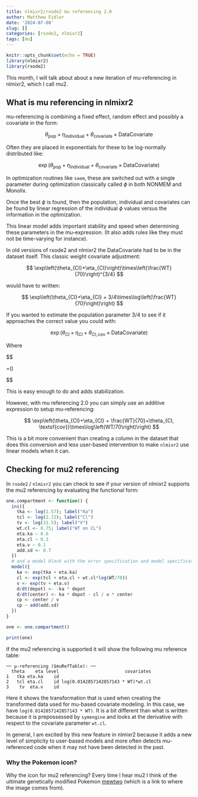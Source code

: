 ```yaml
---
title: nlmixr2/rxode2 mu referencing 2.0
author: Matthew Fidler
date: '2024-07-08'
slug: []
categories: [rxode2, nlmixr2]
tags: [mu]
---
```


```r
knitr::opts_chunk$set(echo = TRUE)
library(nlmixr2)
library(rxode2)
```

This month, I will talk about about a new iteration of mu-referencing in nlmixr2, which I call mu2.

## What is mu referencing in nlmixr2

mu-referencing is combining a fixed effect, random effect and possibly a covariate in the form:

$$
\theta_\mathsf{pop}+\eta_\mathsf{individual}+\theta_\mathsf{covariate}\times \mathsf{DataCovariate}
$$

Often they are placed in exponentials for these to be log-normally distributed like:

$$
\exp\left(\theta_\mathsf{pop}+\eta_\mathsf{individual}+\theta_\mathsf{covariate}\times \mathsf{DataCovariate}\right)
$$

In optimization routines like `saem`, these are switched out with a single parameter during optimization classically called $\phi$ in both NONMEM and Monolix.

Once the best $\phi$ is found, then the population, individual and covariates can be found by linear regression of the individual $\phi$ values versus the information in the optimization.

This linear model adds important stability and speed when determining these parameters in the mu-expression. (It also adds rules like they must not be time-varying for instance).

In old versions of rxode2 and nlmixr2 the $\mathsf{DataCovariate}$ had to be in the dataset itself. This classic weight covariate adjustment:

$$
\exp\left(\theta_{Cl}+\eta_{Cl}\right)\times\left(\frac{WT}{70}\right)^{3/4}
$$

would have to written:

$$
\exp\left(\theta_{Cl}+\eta_{Cl} + 3/4\times\log\left(\frac{WT}{70}\right)\right)
$$

If you wanted to estimate the population parameter $3/4$ to see if it approaches the correct value you could with:

$$
\exp\left(\theta_{Cl}+\eta_{Cl} + \theta_{Cl, \textsf{cov}}\times\mathsf{DataCovariate}\right)
$$

Where

$$

\mathsf{DataCovariate} =\log\left(\frac{WT}{70}\right)

$$

This is easy enough to do and adds stabilization.

However, with mu referencing 2.0 you can simply use an additive expression to setup mu-referencing:

$$
\exp\left(\theta_{Cl}+\eta_{Cl} + \frac{WT}{70}+\theta_{Cl, \textsf{cov}}\times\log\left(WT/70\right)\right)
$$

This is a bit more convenient than creating a column in the dataset that does this conversion and less user-based intervention to make `nlmixr2` use linear models when it can.

## Checking for mu2 referencing

In `rxode2` / `nlmixr2` you can check to see if your version of nlmixr2 supports the mu2 referencing by evaluating the functional form:

```r
one.compartment <- function() {
  ini({
    tka <- log(1.57); label("Ka")
    tcl <- log(2.72); label("Cl")
    tv <- log(31.5); label("V")
    wt.cl <- 0.75; label("WT on CL")
    eta.ka ~ 0.6
    eta.cl ~ 0.3
    eta.v ~ 0.1
    add.sd <- 0.7
  })
  # and a model block with the error specification and model specification
  model({
    ka <- exp(tka + eta.ka)
    cl <- exp(tcl + eta.cl + wt.cl*log(WT/70))
    v <- exp(tv + eta.v)
    d/dt(depot) <- -ka * depot
    d/dt(center) <- ka * depot - cl / v * center
    cp <- center / v
    cp ~ add(add.sd)
  })
}

one <- one.compartment()

print(one)
```

If the mu2 referencing is supported it will show the following mu reference table:

```         
── μ-referencing ($muRefTable): ──
  theta    eta level                         covariates
1   tka eta.ka    id
2   tcl eta.cl    id log(0.0142857142857143 * WT)*wt.cl
3    tv  eta.v    id
```

Here it shows the transformation that is used when creating the transformed data used for mu-based covariate modeling. In this case, we have `log(0.0142857142857143 * WT)`. It is a bit different than what is written because it is prepossessed by `symengine` and looks at the derivative with respect to the covariate parameter `wt.cl`.

In general, I am excited by this new feature in nlmixr2 because it adds a new level of simplicity to user-based models and more often detects mu-referenced code when it may not have been detected in the past.

### Why the Pokemon icon?

Why the icon for mu2 referencing? Every time I hear mu2 I think of the ultimate genetically modified Pokemon [mewtwo](https://goofy-legends-gl.fandom.com/wiki/Mewtwo) (which is a link to where the image comes from).

